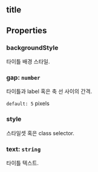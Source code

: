 ## title

## Properties

### backgroundStyle
타이틀 배경 스타일.  

### gap: `number`
타이틀과 label 혹은 축 선 사이의 간격.

  
`default: 5` pixels 

### style
스타일셋 혹은 class selector.  

### text: `string`
타이틀 텍스트.  
